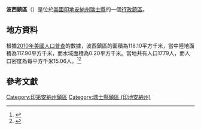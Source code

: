 {{noteTA
|G1=USState
|G2=地名
|G3=Unit
}}
{{Infobox settlement
|official_name            = 波西鎮區
|native_name = Posey Township
|settlement_type          = [[行政鎮區|行政鎮區]]
|image_skyline            = Egypt Bottom wheat field.jpg
|imagesize                = 250px
|image_map                = Map highlighting Posey Township, Switzerland County, Indiana.svg
|mapsize                  = 250px
|pushpin_map  =USA Indiana
|pushpin_label = 波西鎮區
|pushpin_label_position   = top
|pushpin_map_caption      = 波西鎮區在印地安納州的位置
|subdivision_type         = [[世界政區索引|國家]]
|subdivision_type1        = [[美国州份|州份]]
|subdivision_type2        = [[印地安納州行政区划|縣]]
|subdivision_name         = [[美国|美国]]
|subdivision_name1        = [[印地安納州|印地安納州]]
|subdivision_name2        = [[瑞士縣_(印地安納州)|瑞士縣]]
|elevation_ft             = 791
|elevation_m              = 241
|timezone                 = [[北美东部時區|北美东部時區]]
|area_total_km2           = 118.10
|area_land_km2            = 117.90
|area_water_km2           = 0.20
|area_total_sq_mi         = 
|area_land_sq_mi          = 
|area_water_sq_mi         = 
|population_as_of         = [[2010年美國人口普查|2010]]
|population_footnotes     = 
|population_total         = 1779
|population_density_km2   = auto
|population_density_sq_mi = auto
|utc_offset               = -5
|coordinates              = {{coord|38|51|18|N|84|52|16|W|type:city_region:US-AL_source:GNS-enwiki|display=inline,title}}
| coor_pinpoint           = 
| coordinates_footnotes   = 
|timezone_DST             = EDT
|utc_offset_DST           = -4
|postal_code_type         = [[美國郵區編號|郵區編號]]
|postal_code              = 47011, 47043, 47224, 47250
|area_code                = {{link-en|电话区号812|Area code 812|812}}
|blank_name = [[地名信息系统|GNIS ID]]
|blank_info = 453766
}}
'''波西鎮區'''（{{lang-en|Posey Township}}）是位於[[美國|美國]][[印地安納州|印地安納州]][[瑞士縣_(印地安納州)|瑞士縣]]的一個[[行政鎮區|行政鎮區]]。

== 地方資料 ==
根據[[2010年美國人口普查|2010年美國人口普查]]的數據，波西鎮區的面積為118.10平方千米，當中陸地面積為117.90平方千米，而水域面積為0.20平方千米。當地共有人口1779人，而人口密度為每平方千米15.06人。<ref name="GR8">{{cite web|url=http://factfinder2.census.gov|publisher=[[美国人口调查局|美国人口调查局]]|accessdate=2011-05-14|title=American FactFinder|archive-date=2013-09-11|archive-url=https://web.archive.org/web/20130911234518/http://factfinder2.census.gov/|dead-url=no}}</ref><ref>{{cite web|url=https://www.citypopulation.de/en/usa/indiana/admin/|title=USA: Indiana (Counties and Townships) - City Population|access-date=2020-08-25|archive-date=2020-04-22|archive-url=https://web.archive.org/web/20200422090607/https://www.citypopulation.de/en/usa/indiana/admin/|dead-url=no}}</ref>

== 參考文獻 ==
{{reflist}}

{{瑞士縣 (印地安納州)}}

{{DEFAULTSORT:Posey Township}}
[[Category:印第安納州鎮區|Category:印第安納州鎮區]]
[[Category:瑞士縣鎮區_(印地安納州)|Category:瑞士縣鎮區 (印地安納州)]]

{{Indiana-geo-stub}}